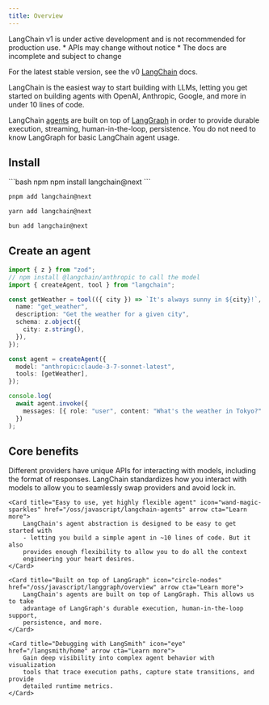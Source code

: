 ```yaml
---
title: Overview
---
```




<Warning>
LangChain v1 is under active development and is not recommended for production use.
* APIs may change without notice
* The docs are incomplete and subject to change

For the latest stable version, see the v0
[LangChain](https://js.langchain.com/docs/introduction/) docs.
</Warning>


LangChain is the easiest way to start building with LLMs, letting you get
started on building agents with OpenAI, Anthropic, Google, and more in under 10
lines of code.

LangChain [agents](/oss/javascript/langchain-agents) are built on top of
[LangGraph](/oss/javascript/langgraph/overview) in order to provide durable execution,
streaming, human-in-the-loop, persistence. You do not need to know LangGraph for
basic LangChain agent usage.

## <Icon icon="download" size={20} /> Install


<CodeGroup>
```bash npm
npm install langchain@next
```

```bash pnpm
pnpm add langchain@next
```

```bash yarn
yarn add langchain@next
```

```bash bun
bun add langchain@next
```
</CodeGroup>


## Create an agent



```ts
import { z } from "zod";
// npm install @langchain/anthropic to call the model
import { createAgent, tool } from "langchain";

const getWeather = tool(({ city }) => `It's always sunny in ${city}!`, {
  name: "get_weather",
  description: "Get the weather for a given city",
  schema: z.object({
    city: z.string(),
  }),
});

const agent = createAgent({
  model: "anthropic:claude-3-7-sonnet-latest",
  tools: [getWeather],
});

console.log(
  await agent.invoke({
    messages: [{ role: "user", content: "What's the weather in Tokyo?" }],
  })
);
```



## Core benefits

<Columns cols={2}>
    <Card title="Standard Model Interface" icon="arrows-rotate" href="/oss/javascript/langchain-models" arrow cta="Learn more">
        Different providers have unique APIs for interacting with models,
        including the format of responses. LangChain standardizes how you
        interact with models to allow you to seamlessly swap providers and avoid
        lock in.
    </Card>

    <Card title="Easy to use, yet highly flexible agent" icon="wand-magic-sparkles" href="/oss/javascript/langchain-agents" arrow cta="Learn more">
        LangChain's agent abstraction is designed to be easy to get started with
        - letting you build a simple agent in ~10 lines of code. But it also
        provides enough flexibility to allow you to do all the context
        engineering your heart desires.
    </Card>

    <Card title="Built on top of LangGraph" icon="circle-nodes" href="/oss/javascript/langgraph/overview" arrow cta="Learn more">
        LangChain's agents are built on top of LangGraph. This allows us to take
        advantage of LangGraph's durable execution, human-in-the-loop support,
        persistence, and more.
    </Card>

    <Card title="Debugging with LangSmith" icon="eye" href="/langsmith/home" arrow cta="Learn more">
        Gain deep visibility into complex agent behavior with visualization
        tools that trace execution paths, capture state transitions, and provide
        detailed runtime metrics.
    </Card>
</Columns>
